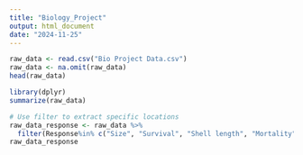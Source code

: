 ```yaml
---
title: "Biology_Project"
output: html_document
date: "2024-11-25"
---
```


```r
raw_data <- read.csv("Bio Project Data.csv")
raw_data <- na.omit(raw_data)
head(raw_data)
```

```r
library(dplyr)
summarize(raw_data)
```

```r
# Use filter to extract specific locations
raw_data_response <- raw_data %>%
  filter(Response%in% c("Size", "Survival", "Shell length", "Mortality", "Growth rate"))
raw_data_response
```